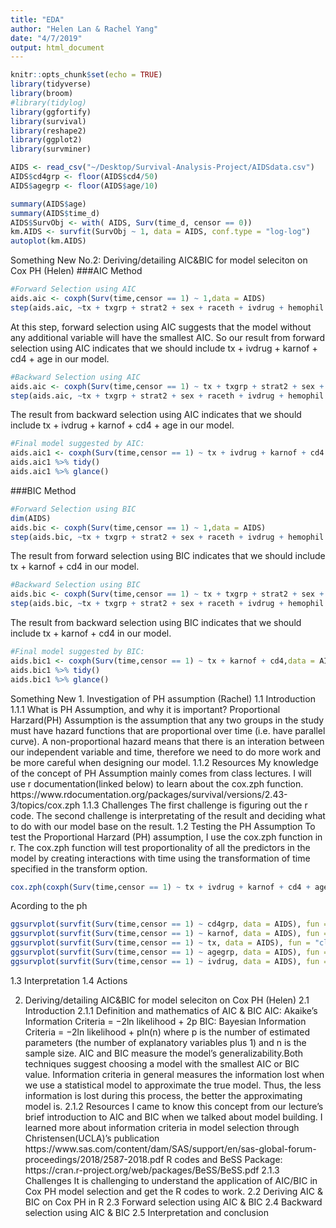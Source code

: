 ```yaml
---
title: "EDA"
author: "Helen Lan & Rachel Yang"
date: "4/7/2019"
output: html_document
---
```


```r
knitr::opts_chunk$set(echo = TRUE)
library(tidyverse)
library(broom)
#library(tidylog)
library(ggfortify)
library(survival)
library(reshape2)
library(ggplot2)
library(survminer)
```

```r
AIDS <- read_csv("~/Desktop/Survival-Analysis-Project/AIDSdata.csv")
AIDS$cd4grp <- floor(AIDS$cd4/50)
AIDS$agegrp <- floor(AIDS$age/10)
```
```r
summary(AIDS$age)
summary(AIDS$time_d)
AIDS$SurvObj <- with( AIDS, Surv(time_d, censor == 0))
km.AIDS <- survfit(SurvObj ~ 1, data = AIDS, conf.type = "log-log")
autoplot(km.AIDS)
```

Something New No.2: Deriving/detailing AIC&BIC for model seleciton on Cox PH (Helen)
###AIC Method
```r
#Forward Selection using AIC 
aids.aic <- coxph(Surv(time,censor == 1) ~ 1,data = AIDS)
step(aids.aic, ~tx + txgrp + strat2 + sex + raceth + ivdrug + hemophil + karnof + cd4 + age + priorzdv, data = AIDS, direction = "forward", k=2)
```

At this step, forward selection using AIC suggests that the model without any additional variable will have the smallest AIC. So our result from forward selection using AIC indicates that we should include tx + ivdrug + karnof + cd4 + age in our model. 

```r
#Backward Selection using AIC 
aids.aic <- coxph(Surv(time,censor == 1) ~ tx + txgrp + strat2 + sex + raceth + ivdrug + hemophil + karnof + cd4 + age + priorzdv,data = AIDS)
step(aids.aic, ~tx + txgrp + strat2 + sex + raceth + ivdrug + hemophil + karnof + cd4 + age + priorzdv, data = AIDS, direction = "backward", k=2)
```
The result from backward selection using AIC indicates that we should include tx + ivdrug + karnof + cd4 + age in our model. 

```r
#Final model suggested by AIC:
aids.aic1 <- coxph(Surv(time,censor == 1) ~ tx + ivdrug + karnof + cd4 + age,data = AIDS)
aids.aic1 %>% tidy()
aids.aic1 %>% glance()
```
###BIC Method
```r
#Forward Selection using BIC
dim(AIDS)
aids.bic <- coxph(Surv(time,censor == 1) ~ 1,data = AIDS)
step(aids.bic, ~tx + txgrp + strat2 + sex + raceth + ivdrug + hemophil + karnof + cd4 + age + priorzdv, data = AIDS, direction = "forward", k=log(135))
```
The result from forward selection using BIC indicates that we should include tx  + karnof + cd4 in our model.

```r
#Backward Selection using BIC
aids.bic <- coxph(Surv(time,censor == 1) ~ tx + txgrp + strat2 + sex + raceth + ivdrug + hemophil + karnof + cd4 + age + priorzdv,data = AIDS)
step(aids.bic, ~tx + txgrp + strat2 + sex + raceth + ivdrug + hemophil + karnof + cd4 + age + priorzdv, data = AIDS, direction = "backward", k=log(135))
```
The result from backward selection using BIC indicates that we should include tx  + karnof + cd4 in our model.

```r
#Final model suggested by BIC:
aids.bic1 <- coxph(Surv(time,censor == 1) ~ tx + karnof + cd4,data = AIDS)
aids.bic1 %>% tidy()
aids.bic1 %>% glance()
```
Something New
1. Investigation of PH assumption (Rachel)
1.1 Introduction 
1.1.1 What is PH Assumption, and why it is important?
    Proportional Harzard(PH) Assumption is the assumption that any two groups 
    in the study must have hazard functions that are proportional over time 
    (i.e. have parallel curve). A non-proportional hazard means that there is 
    an interation between our independent variable and time, therefore we need 
    to do more work and be more careful when designing our model.
1.1.2 Resources
    My knowledge of the concept of PH Assumption mainly comes from 
    class lectures. I will use r documentation(linked below) to learn about the 
    cox.zph function.
    https://www.rdocumentation.org/packages/survival/versions/2.43-3/topics/cox.zph
1.1.3 Challenges
    The first challenge is figuring out the r code. The second challenge is 
    interpretating of the result and deciding what to do with our model base on 
    the result.
1.2 Testing the PH Assumption
To test the Proportional Harzard (PH) assumption, I use the cox.zph function in r. The cox.zph function will test proportionality of all the predictors in the model by creating interactions with time using the transformation of time specified in the transform option.
```r
cox.zph(coxph(Surv(time,censor == 1) ~ tx + ivdrug + karnof + cd4 + age, data = AIDS))
```
Acording to the ph
```r
ggsurvplot(survfit(Surv(time,censor == 1) ~ cd4grp, data = AIDS), fun = "cloglog")
ggsurvplot(survfit(Surv(time,censor == 1) ~ karnof, data = AIDS), fun = "cloglog")
ggsurvplot(survfit(Surv(time,censor == 1) ~ tx, data = AIDS), fun = "cloglog")
ggsurvplot(survfit(Surv(time,censor == 1) ~ agegrp, data = AIDS), fun = "cloglog")
ggsurvplot(survfit(Surv(time,censor == 1) ~ ivdrug, data = AIDS), fun = "cloglog")
```
1.3 Interpretation
1.4 Actions

2. Deriving/detailing AIC&BIC for model seleciton on Cox PH (Helen)
2.1 Introduction
2.1.1 Definition and mathematics of AIC & BIC
    AIC: Akaike’s Information Criteria =  −2ln likelihood + 2p
    BIC: Bayesian Information Criteria =  −2ln likelihood + pln(n)
    where p is the number of estimated parameters (the number of explanatory variables plus 1) and n is the
    sample size. AIC and BIC measure the model's generalizability.Both techniques suggest choosing a model 
    with the smallest AIC or BIC value. Information criteria in general measures the information lost when we use a
    statistical model to approximate the true model. Thus, the less information is lost during this process, the better
    the approximating model is. 
2.1.2 Resources
    I came to know this concept from our lecture's brief introduction to AIC and BIC when we talked about model building.
    I learned more about information criteria in model selection through Christensen(UCLA)'s publication
    https://www.sas.com/content/dam/SAS/support/en/sas-global-forum-proceedings/2018/2587-2018.pdf
    R codes and BeSS Package: https://cran.r-project.org/web/packages/BeSS/BeSS.pdf
2.1.3 Challenges
    It is challenging to understand the application of AIC/BIC in Cox PH model selection and get the R codes to work. 
2.2 Deriving AIC & BIC on Cox PH in R
2.3 Forward selection using AIC & BIC
2.4 Backward selection using AIC & BIC
2.5 Interpretation and conclusion
